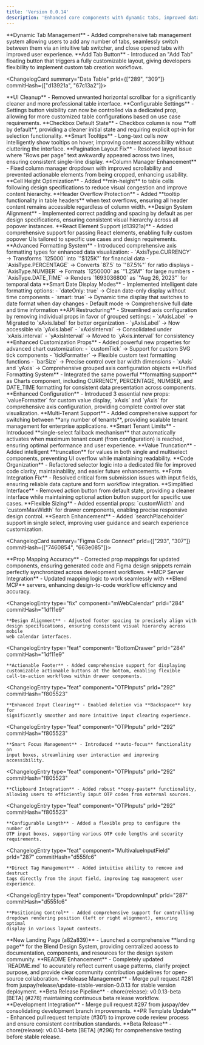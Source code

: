 ```yaml
---
title: 'Version 0.0.14'
description: 'Enhanced core components with dynamic tabs, improved data tables, and richer select/sidebar features for better usability. Introduced new chart & stat card formatting (currency, percentage, number, date/time) with advanced props and display modes. Shipped updates to Figma Code Connect, OTP inputs, drawers, landing page, and documentation for improved consistency and developer experience'
---
```


<VersionHeader version="v0.0.14" date="2024-08-28" status="stable" />

<ChangelogCard summary="Tab Component" prId="295" commitHash="ab90d75" defaultExpanded={true}>

<ChangelogEntry type="feat" component="Tab">
    **Dynamic Tab Management** - Added comprehensive tab management system
    allowing users to add any number of tabs, seamlessly switch between them via
    an intuitive tab switcher, and close opened tabs with improved user
    experience.
</ChangelogEntry>

<ChangelogEntry type="feat" component="Tab">
    **Add Tab Button** - Introduced an "Add Tab" floating button that triggers a
    fully customizable layout, giving developers flexibility to implement custom
    tab creation workflows.
</ChangelogEntry>

</ChangelogCard>

<ChangelogCard summary="Data Table" prId={["289", "309"]} commitHash={["d13921a", "67c13a2"]}>

<ChangelogEntry type="fix" component="DataTable">
    **UI Cleanup** - Removed unwanted horizontal scrollbar for a significantly
    cleaner and more professional table interface.
</ChangelogEntry>

<ChangelogEntry type="feat" component="DataTable">
    **Configurable Settings** - Settings button visibility can now be controlled
    via a dedicated prop, allowing for more customized table configurations
    based on use case requirements.
</ChangelogEntry>

<ChangelogEntry type="feat" component="DataTable">
    **Checkbox Default State** - Checkbox column is now **off by default**,
    providing a cleaner initial state and requiring explicit opt-in for
    selection functionality.
</ChangelogEntry>

<ChangelogEntry type="feat" component="DataTable">
    **Smart Tooltips** - Long-text cells now intelligently show tooltips on
    hover, improving content accessibility without cluttering the interface.
</ChangelogEntry>

<ChangelogEntry type="fix" component="DataTable">
    **Pagination Layout Fix** - Resolved layout issue where "Rows per page" text
    awkwardly appeared across two lines, ensuring consistent single-line
    display.
</ChangelogEntry>

<ChangelogEntry type="fix" component="DataTable">
    **Column Manager Enhancement** - Fixed column manager dropdown with improved
    scrollability and prevented actionable elements from being cropped,
    enhancing usability.
</ChangelogEntry>

<ChangelogEntry type="feat" component="DataTable">
    **Cell Height Optimization** - Added **min-height** to table cells following
    design specifications to reduce visual congestion and improve content
    hierarchy.
</ChangelogEntry>

<ChangelogEntry type="feat" component="DataTable">
    **Header Overflow Protection** - Added **tooltip functionality in table
    headers** when text overflows, ensuring all header content remains
    accessible regardless of column width.
</ChangelogEntry>

</ChangelogCard>

<ChangelogCard summary="Popover" prId="289" commitHash="d13921a">

<ChangelogEntry type="feat" component="Popover">
    **Design System Alignment** - Implemented correct padding and spacing by
    default as per design specifications, ensuring consistent visual hierarchy
    across all popover instances.
</ChangelogEntry>

<ChangelogEntry type="feat" component="Popover">
    **React Element Support (d13921a)** - Added comprehensive support for
    passing React elements, enabling fully custom popover UIs tailored to
    specific use cases and design requirements.
</ChangelogEntry>

</ChangelogCard>

<ChangelogCard summary="Charts Component" prId="308" commitHash="8f37809">

<ChangelogEntry type="feat" component="Charts">
    **Advanced Formatting System** - Introduced comprehensive axis formatting
    types for enhanced data visualization: - `AxisType.CURRENCY` → Transforms
    `125000` into `"$125K"` for financial data - `AxisType.PERCENTAGE` →
    Converts `87.5` to `"87.5%"` for ratio displays - `AxisType.NUMBER` →
    Formats `1250000` as `"1.25M"` for large numbers - `AxisType.DATE_TIME` →
    Renders `1693036800` as `"Aug 26, 2023"` for temporal data
</ChangelogEntry>

<ChangelogEntry type="feat" component="Charts">
    **Smart Date Display Modes** - Implemented intelligent date formatting
    options: - `dateOnly: true` → Clean date-only display without time
    components - `smart: true` → Dynamic time display that switches to date
    format when day changes - Default mode → Comprehensive full date and time
    information
</ChangelogEntry>

<ChangelogEntry type="breaking" component="Charts">
    **API Restructuring** - Streamlined axis configuration by removing
    individual props in favor of grouped settings: - `xAxisLabel` → Migrated to
    `xAxis.label` for better organization - `yAxisLabel` → Now accessible via
    `yAxis.label` - `xAxisInterval` → Consolidated under `xAxis.interval` -
    `yAxisInterval` → Moved to `yAxis.interval` for consistency
</ChangelogEntry>

<ChangelogEntry type="feat" component="Charts">
    **Enhanced Customization Props** - Added powerful new properties for
    advanced chart customization: - `customTick` → Support for custom SVG tick
    components - `tickFormatter` → Flexible custom text formatting functions -
    `barSize` → Precise control over bar width dimensions - `xAxis` and `yAxis`
    → Comprehensive grouped axis configuration objects
</ChangelogEntry>

</ChangelogCard>

<ChangelogCard summary="Stat Card Component" prId="308" commitHash="8f37809">

<ChangelogEntry type="feat" component="StatCard">
    **Unified Formatting System** - Integrated the same powerful **formatting
    support** as Charts component, including CURRENCY, PERCENTAGE, NUMBER, and
    DATE_TIME formatting for consistent data presentation across components.
</ChangelogEntry>

<ChangelogEntry type="feat" component="StatCard">
    **Enhanced Configuration** - Introduced 3 essential new props:
    `valueFormatter` for custom value display, `xAxis` and `yAxis` for
    comprehensive axis configuration, providing complete control over stat
    visualization.
</ChangelogEntry>

</ChangelogCard>

<ChangelogCard summary="Sidebar Component" prId="312" commitHash="bbeb956">

<ChangelogEntry type="feat" component="Sidebar">
    **Multi-Tenant Support** - Added comprehensive support for switching between
    **any number of tenants**, providing scalable tenant management for
    enterprise applications.
</ChangelogEntry>

<ChangelogEntry type="feat" component="Sidebar">
    **Smart Tenant Limits** - Introduced **single-select fallback mechanism**
    that automatically activates when maximum tenant count (from configuration)
    is reached, ensuring optimal performance and user experience.
</ChangelogEntry>

</ChangelogCard>

<ChangelogCard summary="Single & Multi Select Components" prId="304" commitHash="84e568d">

<ChangelogEntry type="feat" component="SingleSelect,MultiSelect">
    **Value Truncation** - Added intelligent **truncation** for values in both
    single and multiselect components, preventing UI overflow while maintaining
    readability.
</ChangelogEntry>

<ChangelogEntry type="refactor" component="SingleSelect,MultiSelect">
    **Code Organization** - Refactored selector logic into a dedicated file for
    improved code clarity, maintainability, and easier future enhancements.
</ChangelogEntry>

<ChangelogEntry type="fix" component="SingleSelect,MultiSelect">
    **Form Integration Fix** - Resolved critical form submission issues with
    input fields, ensuring reliable data capture and form workflow integration.
</ChangelogEntry>

<ChangelogEntry type="feat" component="SingleSelect,MultiSelect">
    **Simplified Interface** - Removed action button from default state,
    providing a cleaner interface while maintaining optional action button
    support for specific use cases.
</ChangelogEntry>

<ChangelogEntry type="feat" component="SingleSelect,MultiSelect">
    **Flexible Sizing** - Added essential props: `customWidth` and
    `customMaxWidth` for drawer components, enabling precise responsive design
    control.
</ChangelogEntry>

<ChangelogEntry type="feat" component="SingleSelect">
    **Search Enhancement** - Added `searchPlaceholder` support in single select,
    improving user guidance and search experience customization.
</ChangelogEntry>

</ChangelogCard>

<ChangelogCard summary="Figma Code Connect" prId={["293", "307"]} commitHash={["7460854", "663e085"]}>

<ChangelogEntry type="fix" component="FigmaCodeConnect">
    **Prop Mapping Accuracy** - Corrected prop mappings for updated components,
    ensuring generated code and Figma design snippets remain perfectly
    synchronized across development workflows.
</ChangelogEntry>

<ChangelogEntry type="feat" component="FigmaCodeConnect">
    **MCP Server Integration** - Updated mapping logic to work seamlessly with
    **Blend MCP** servers, enhancing design-to-code workflow efficiency and
    accuracy.
</ChangelogEntry>

</ChangelogCard>

<ChangelogCard summary="Component Updates">

<ChangelogEntry
    type="fix"
    component="mWebCalendar"
    prId="284"
    commitHash="1df11e9"
>
    **Design Alignment** - Adjusted footer spacing to precisely align with
    design specifications, ensuring consistent visual hierarchy across mobile
    web calendar interfaces.
</ChangelogEntry>

<ChangelogEntry
    type="feat"
    component="BottomDrawer"
    prId="284"
    commitHash="1df11e9"
>
    **Actionable Footer** - Added comprehensive support for displaying
    customizable actionable buttons at the bottom, enabling flexible
    call-to-action workflows within drawer components.
</ChangelogEntry>

<ChangelogEntry
    type="feat"
    component="OTPInputs"
    prId="292"
    commitHash="f805523"
>
    **Enhanced Input Clearing** - Enabled deletion via **Backspace** key for
    significantly smoother and more intuitive input clearing experience.
</ChangelogEntry>

<ChangelogEntry
    type="feat"
    component="OTPInputs"
    prId="292"
    commitHash="f805523"
>
    **Smart Focus Management** - Introduced **auto-focus** functionality on
    input boxes, streamlining user interaction and improving accessibility.
</ChangelogEntry>

<ChangelogEntry
    type="feat"
    component="OTPInputs"
    prId="292"
    commitHash="f805523"
>
    **Clipboard Integration** - Added robust **copy-paste** functionality,
    allowing users to efficiently input OTP codes from external sources.
</ChangelogEntry>

<ChangelogEntry
    type="feat"
    component="OTPInputs"
    prId="292"
    commitHash="f805523"
>
    **Configurable Length** - Added a flexible prop to configure the number of
    OTP input boxes, supporting various OTP code lengths and security
    requirements.
</ChangelogEntry>

<ChangelogEntry
    type="feat"
    component="MultivalueInputField"
    prId="287"
    commitHash="d555fc6"
>
    **Direct Tag Management** - Added intuitive ability to remove and destruct
    tags directly from the input field, improving tag management user
    experience.
</ChangelogEntry>

<ChangelogEntry
    type="feat"
    component="DropdownInput"
    prId="287"
    commitHash="d555fc6"
>
    **Positioning Control** - Added comprehensive support for controlling
    dropdown rendering position (left or right alignment), ensuring optimal
    display in various layout contexts.
</ChangelogEntry>

</ChangelogCard>

<ChangelogCard summary="Documentation & Infrastructure">

<ChangelogEntry type="feat" prId="271" commitHash="a82a839">
    **New Landing Page (a82a839)** - Launched a comprehensive **landing page**
    for the Blend Design System, providing centralized access to documentation,
    components, and resources for the design system community.
</ChangelogEntry>

<ChangelogEntry type="docs" prId="300" commitHash="1188735">
    **README Enhancement** - Completely updated `README.md` to accurately
    reflect current usage patterns, clarify project purpose, and provide clear
    community contribution guidelines for open-source collaboration.
</ChangelogEntry>

<ChangelogEntry type="chore" prId="281" commitHash="cf8788b">
    **Release Management** - Merge pull request #281 from
    juspay/release/update-stable-version-0.0.13 for stable version deployment.
</ChangelogEntry>

<ChangelogEntry type="chore" prId="278" commitHash="33344e4">
    **Beta Release Pipeline** - chore(release): v0.0.13-beta [BETA] (#278)
    maintaining continuous beta release workflow.
</ChangelogEntry>

<ChangelogEntry type="chore" prId="297" commitHash="2e5522a">
    **Development Integration** - Merge pull request #297 from juspay/dev
    consolidating development branch improvements.
</ChangelogEntry>

<ChangelogEntry type="chore" prId="301" commitHash="3792a7b">
    **PR Template Update** - Enhanced pull request template (#301) to improve
    code review process and ensure consistent contribution standards.
</ChangelogEntry>

<ChangelogEntry type="chore" prId="296" commitHash="27f8cc2">
    **Beta Release** - chore(release): v0.0.14-beta [BETA] (#296) for
    comprehensive testing before stable release.
</ChangelogEntry>

</ChangelogCard>
